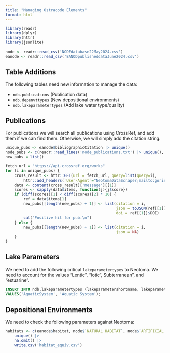 ```yaml
---
title: "Managing Ostracode Elements"
format: html
---
```


```r
library(readr)
library(dplyr)
library(httr)
library(jsonlite)

node <- readr::read_csv('NODEdatabase22May2024.csv')
eanode <- readr::read_csv('EANODpublisheddataJune2024.csv')
```

## Table Additions

The following tables need new information to manage the data:

* `ndb.publications` (Publication data)
* `ndb.depenvttypes` (New depositional environments)
* `ndb.lakeparametertypes` (Add lake water type/quality)

## Publications

For publications we will search all publications using CrossRef, and add them if we can find them. Otherwise, we will simply add the citation string.

```r
unique_pubs <- eanode$bibliographicCitation |> unique()
node_pubs <- c(readr::read_lines('node_publications.txt') |> unique(), unique_pubs)
new_pubs = list()

fetch_url = "https://api.crossref.org/works"
for (i in unique_pubs) {
    cross_result <- httr::GET(url = fetch_url, query=list(query=i), 
        httr::add_headers(`User-Agent`="NeotomaDataScraper;mailto:goring@wisc.edu"))
    data <- content(cross_result)['message'][[1]]
    scores <- sapply(data$items, function(j){j$score})
    if (diff(scores)[1] < diff(scores)[2] * 10) {
        ref = data$items[1]
        new_pubs[[length(new_pubs) + 1]] <- list(citation = i,
                                                 json = toJSON(ref[[1]]),
                                                 doi = ref[[1]]$DOI)
        cat("Positive hit for pub.\n")
    } else {
        new_pubs[[length(new_pubs) + 1]] <- list(citation = i,
                                                 json = NA)
    }
}

```

## Lake Parameters

We need to add the following critical `lakeparametertypes` to Neotoma. We need to account for the values "Lentic", "lotic", Subterranean", and "estuarine".

```sql
INSERT INTO ndb.lakeparametertypes (lakeparametershortname, lakeparameter)
VALUES('AquaticSystem', 'Aquatic System');

```

## Depositional Environments

We need to check the following parameters against Neotoma:

```r
habitats <- c(eanode$habitat, node$`NATURAL HABITAT`, node$`ARTIFICIAL HABITAT`) |> 
    unique() |>
    na.omit() |>
    write.csv('habitat_equiv.csv')

```
